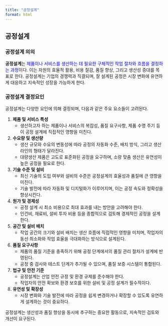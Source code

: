 ```yaml
---
title: "공정설계"
format: html
---
```


## 공정설계 {#sec-process-design}

:::{.callout-tip icon=false title="기출: 124-4-5"}
:::

### 공정설계 의의  

**공정설계**는 <font color = "blue">제품이나 서비스를 생산하는 데 필요한 구체적인 작업 절차와 흐름을 결정하는 과정</font>이다. 이는 자원의 효율적 활용, 비용 절감, 품질 향상, 그리고 생산성 증대를 목표로 한다. 공정설계는 기업의 경쟁력과 직결되며, 잘 설계된 공정은 시장 변화에 유연하게 대응하고 지속적인 성장을 가능하게 한다.  

### 공정설계 결정요인  
공정설계는 다양한 요인에 의해 결정되며, 다음과 같은 주요 요소들이 고려된다.  

1. **제품 및 서비스 특성**  
    - 생산하고자 하는 제품이나 서비스의 복잡성, 품질 요구사항, 제품 수명 주기 등이 공정 설계에 직접적인 영향을 미친다.  

2. **수요량 및 생산량**  
    - 생산 규모와 수요의 변동성에 따라 공정의 자동화 수준, 배치 방식, 그리고 생산 라인의 형태가 달라진다.  
    - 대량생산 제품은 고도로 표준화된 공정을 요구하며, 소량 맞춤 생산은 유연성이 높은 공정을 필요로 한다.  

3. **기술 수준 및 설비**  
    - 최신 기술의 도입 여부와 설비의 수준은 공정설계의 효율성과 품질에 큰 영향을 미친다.  
    - 기술 발전에 따라 자동화 및 디지털화가 이루어지며, 이는 공정 속도와 정확성을 향상시킨다.  

4. **원가 및 경제성**  
    - 공정 설계 시 최소 비용으로 최대 효과를 내는 방안을 고려해야 한다.  
    - 인건비, 재료비, 설비 투자 비용 등을 종합적으로 검토해 경제적인 공정을 설계한다.  

5. **공간 및 설비 배치**  
    - 작업 공간의 크기와 설비 배치는 생산 흐름에 직접적인 영향을 미치며, 작업자의 동선 최소화와 작업 효율을 극대화하는 방식으로 설계된다.  

6. **품질 요구사항**  
    - 제품의 품질 기준을 충족하기 위해 공정 단계에서의 품질 관리 절차가 설계에 반영된다.  
    - 공정 중 검사와 테스트 단계가 추가될 수 있으며, 품질 보증 시스템이 통합된다.  

7. **법규 및 안전 기준**  
    - 공정설계는 산업 안전 규정 및 환경 규제를 준수해야 한다.  
    - 작업자의 안전 확보와 환경 보호를 위한 설비 및 공정 설계가 필수적이다.  

8. **유연성 및 확장성**  
    - 시장 변화와 기술 발전에 따라 공정을 쉽게 변경하거나 확장할 수 있도록 유연하게 설계하는 것이 중요하다.  

공정설계는 생산성과 품질 향상을 동시에 추구하는 중요한 활동으로, 지속적인 검토와 개선이 요구된다.

